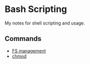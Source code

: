 = Bash Scripting =
My notes for shell scripting and usage.

== Commands ==
* [[FS management]]
* [[chmod]]

